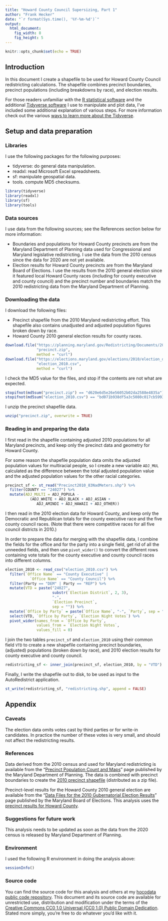 ```yaml
---
title: "Howard County Council Supersizing, Part 1"
author: "Frank Hecker"
date: "`r format(Sys.time(), '%Y-%m-%d')`"
output:
  html_document:
    fig_width: 8
    fig_height: 5
---
```


```r
knitr::opts_chunk$set(echo = TRUE)
```

## Introduction

In this document I create a shapefile to be used for Howard County Council
redistricting calculations. The shapefile combines precinct boundaries,
precinct populations (including breakdowns by race), and election results.

For those readers unfamiliar with the [R statistical software][r] and
the additional [Tidyverse software][tv] I use to manipulate and plot
data, I’ve included some additional explanation of various steps.  For
more information check out the various [ways to learn more about the
Tidyverse][learn].

[r]: https://www.r-project.org/
[tv]: https://www.tidyverse.org/
[learn]: https://www.tidyverse.org/learn/

## Setup and data preparation

### Libraries

I use the following packages for the following purposes:

* tidyverse: do general data manipulation.
* readxl: read Microsoft Excel spreadsheets.
* sf: manipulate geospatial data.
* tools. compute MD5 checksums.

```r
library(tidyverse)
library(readxl)
library(sf)
library(tools)
```

### Data sources

I use data from the following sources; see the References section
below for more information:

* Boundaries and populations for Howard County precincts are from the Maryland
  Department of Planning data used for Congressional and Maryland legislative
  redistricting. I use the data from the 2010 census since the data for 2020
  are not yet available.
* Election results for Howard County precincts are from the Maryland Board of
  Elections. I use the results from the 2010 general election since it
  featured local Howard County races (including for county executive and
  county council) and the precinct number and boundaries match the 2010
  redistricting data from the Maryland Department of Planning.

### Downloading the data

I download the following files:

* Precinct shapefile from the 2010 Maryland redistricting effort. This
  shapefile also contains unadjusted and adjusted population figures
  broken down by race.
* Howard County 2010 general election results for county races.

```r
download.file("https://planning.maryland.gov/Redistricting/Documents/2010zip/precinct2010.zip",
              "precinct.zip",
              method = "curl")
download.file("https://elections.maryland.gov/elections/2010/election_data/Howard_By_Precinct_2010_General.csv",
              "election_2010.csv",
              method = "curl")
```
I check the MD5 value for the files, and stop if the contents are not what
are expected.

```r
stopifnot(md5sum("precinct.zip") == "d620e6d5e26e56052b02da2588e4835a")
stopifnot(md5sum("election_2010.csv") == "bd071b938df5a3c5080c017cb5993675")
```

I unzip the precinct shapefile data.

```r
unzip("precinct.zip", overwrite = TRUE)
```

### Reading in and preparing the data

I first read in the shapefile containing adjusted 2010 populations for
all Maryland precincts, and keep only the precinct data and geometry
for Howard County.

For some reason the shapefile population data omits the adjusted population
values for multiracial people, so I create a new variable `ADJ_MUL` calculated
as the difference between the total adjusted population value and the adjusted
population values for the other racial categories.

```r
precinct_sf <- st_read("Precinct2010_83NadMeters.shp") %>%
  filter(COUNTY == "24027") %>%
  mutate(ADJ_MULTI = ADJ_POPULA -
           (ADJ_WHITE + ADJ_BLACK + ADJ_ASIAN +
              ADJ_AMINDI + ADJ_HAWAII + ADJ_OTHER))
```

I then read in the 2010 election data for Howard County, and keep only the
Democratic and Republican totals for the county executive race and
the five county council races. (Note that there were competitive races for
all five council districts in 2010.)

In order to prepare the data for merging with the shapefile data, I combine
the fields for the office and for the party into a single field, get rid of
all the unneeded fields, and then use `pivot_wider()` to convert the different
rows containing vote totals for the county executive and county council races
into different columns.

```r
election_2010 <- read_csv("election_2010.csv") %>%
  filter(`Office Name` == "County Executive" |
           `Office Name` == "County Council") %>%
  filter(Party == "DEM" | Party == "REP") %>%
  mutate(VTD = paste("24027",
                     substr(`Election District`, 2, 3),
                     "-",
                     `Election Precinct`,
                     sep = "")) %>%
  mutate(`Office by Party` = paste(`Office Name`, "-", `Party`, sep = "")) %>%
  select(VTD, `Office by Party`, `Election Night Votes`) %>%
  pivot_wider(names_from = `Office by Party`,
              values_from = `Election Night Votes`,
              values_fill = 0)
```

I join the two tables `precinct_sf` and `election_2010` using their
common field `VTD` to create a new shapefile containing precinct boundaries,
(adjusted) populations (broken down by race), and 2010 election results for
county executive and county council.

```r
redistricting_sf <- inner_join(precinct_sf, election_2010, by = "VTD")
```

Finally, I write the shapefile out to disk, to be used as input to the
AutoRedistrict application.

```r
st_write(redistricting_sf, "redistricting.shp", append = FALSE)
```

## Appendix

### Caveats

The election data omits votes cast by third parties or for write-in candidates.
In practice the number of these votes is very small, and should not affect the
redistricting results.

### References

Data derived from the 2010 census and used for Maryland redistricting is
available from the "[Precinct Population Count and Maps][ppc]" page
published by the Maryland Department of Planning. The data is combined with
precinct boundaries to create the [2010 precinct shapefile][ps] (distributed
as a zip file).

[ppc]: https://planning.maryland.gov/Redistricting/Pages/2010/precinct.aspx
[ps]: https://planning.maryland.gov/Redistricting/Documents/2010zip/precinct2010.zip

Precinct-level results for the Howard County 2010 general election are
available from the "[Data Files for the 2010 Gubernatorial Election
Results][df2010]" page published by the Maryland Board of Elections. This
analysis uses the [precinct results for Howard County][prhc].

[df2010]: https://elections.maryland.gov/elections/2010/election_data/index.html
[prhc]: https://elections.maryland.gov/elections/2010/election_data/Howard_By_Precinct_2010_General.csv

### Suggestions for future work

This analysis needs to be updated as soon as the data from the 2020 census is
released by Maryland Department of Planning.

### Environment

I used the following R environment in doing the analysis above:

```r
sessionInfo()
```

### Source code

You can find the source code for this analysis and others at my
[hocodata public code repository][hd].  This document and its source
code are available for unrestricted use, distribution and modification
under the terms of the [Creative Commons CC0 1.0 Universal (CC0 1.0)
Public Domain Dedication][cc0].  Stated more simply, you’re free to do
whatever you’d like with it.

[hd]: https://gitlab.com/frankhecker/hocodata
[cc0]: https://creativecommons.org/publicdomain/zero/1.0/

